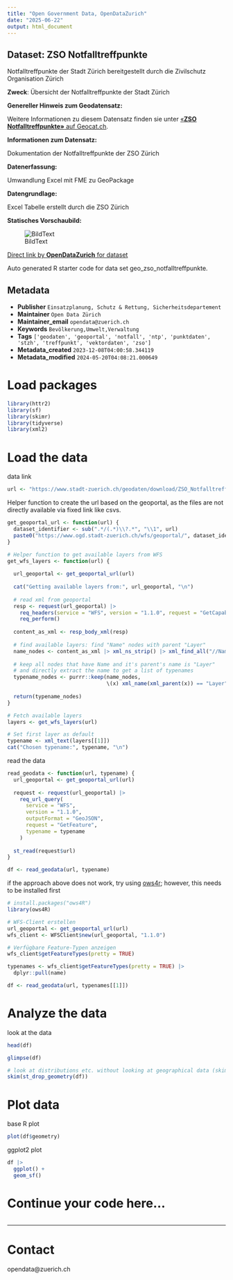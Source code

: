 ```yaml
---
title: "Open Government Data, OpenDataZurich"
date: "2025-06-22"
output: html_document
---
```


## Dataset: ZSO Notfalltreffpunkte

Notfalltreffpunkte der Stadt Zürich bereitgestellt durch die Zivilschutz Organisation Zürich

**Zweck**: Übersicht der Notfalltreffpunkte der Stadt Zürich

**Genereller Hinweis zum Geodatensatz:**


Weitere Informationen zu diesem Datensatz finden sie unter [«**ZSO Notfalltreffpunkte»** auf Geocat.ch](https://www.geocat.ch/geonetwork/srv/ger/catalog.search#/metadata/557cd4c8-9bb6-4f2d-aa28-c34ca769bbe0).				
			   

**Informationen zum Datensatz:**

Dokumentation der Notfalltreffpunkte der ZSO Zürich

**Datenerfassung:**

Umwandlung Excel mit FME zu GeoPackage 

**Datengrundlage:**

Excel Tabelle erstellt durch die ZSO Zürich


**Statisches Vorschaubild:**

![BildText](https://www.gis.stadt-zuerich.ch/zueriplan_docs/geocat/557cd4c8-9bb6-4f2d-aa28-c34ca769bbe0.png)



[Direct link by **OpenDataZurich** for dataset](https://data.stadt-zuerich.ch/dataset/geo_zso_notfalltreffpunkte)

Auto generated R starter code for data set geo_zso_notfalltreffpunkte.

## Metadata

- **Publisher** `Einsatzplanung, Schutz & Rettung, Sicherheitsdepartement`
- **Maintainer** `Open Data Zürich`
- **Maintainer_email** `opendata@zuerich.ch`
- **Keywords** `Bevölk­erung,Umwelt,Ver­walt­ung`
- **Tags** `['geodaten', 'geoportal', 'notfall', 'ntp', 'punktdaten', 'stzh', 'treffpunkt', 'vektordaten', 'zso']`
- **Metadata_created** `2023-12-08T04:00:58.344119`
- **Metadata_modified** `2024-05-20T04:08:21.000649`


# Load packages

```r
library(httr2)
library(sf)
library(skimr)
library(tidyverse)
library(xml2)
```

# Load the data

data link
```r
url <- "https://www.stadt-zuerich.ch/geodaten/download/ZSO_Notfalltreffpunkte?format=geojson_link"
```


Helper function to create the url based on the geoportal, as the files are not directly available via fixed link like csvs.
```r
get_geoportal_url <- function(url) {
  dataset_identifier <- sub(".*/(.*)\\?.*", "\\1", url)
  paste0("https://www.ogd.stadt-zuerich.ch/wfs/geoportal/", dataset_identifier)
}
```

```r
# Helper function to get available layers from WFS
get_wfs_layers <- function(url) {
  
  url_geoportal <- get_geoportal_url(url)
  
  cat("Getting available layers from:", url_geoportal, "\n")
  
  # read xml from geoportal
  resp <- request(url_geoportal) |> 
    req_headers(service = "WFS", version = "1.1.0", request = "GetCapabilities") |> 
    req_perform()
  
  content_as_xml <- resp_body_xml(resp)
  
  # find available layers: find "Name" nodes with parent "Layer"
  name_nodes <- content_as_xml |> xml_ns_strip() |> xml_find_all("//Name")
  
  # keep all nodes that have Name and it's parent's name is "Layer"
  # and directly extract the name to get a list of typenames
  typename_nodes <- purrr::keep(name_nodes,
                                \(x) xml_name(xml_parent(x)) == "Layer")
  
  return(typename_nodes)
}

# Fetch available layers
layers <- get_wfs_layers(url)

# Set first layer as default
typename <- xml_text(layers[[1]])
cat("Chosen typename:", typename, "\n")
```

read the data
```r
read_geodata <- function(url, typename) {
  url_geoportal <- get_geoportal_url(url)
  
  request <- request(url_geoportal) |>
    req_url_query(
      service = "WFS",
      version = "1.1.0",
      outputFormat = "GeoJSON",
      request = "GetFeature",
      typename = typename
    )
  
  st_read(request$url)
}

df <- read_geodata(url, typename)
```

if the approach above does not work, try using [ows4r](https://eblondel.github.io/ows4R/); however, this needs to be installed first
```r
# install.packages("ows4R")
library(ows4R)

# WFS-Client erstellen
url_geoportal <- get_geoportal_url(url)
wfs_client <- WFSClient$new(url_geoportal, "1.1.0")

# Verfügbare Feature-Typen anzeigen
wfs_client$getFeatureTypes(pretty = TRUE)

typenames <- wfs_client$getFeatureTypes(pretty = TRUE) |> 
  dplyr::pull(name)

df <- read_geodata(url, typenames[[1]])
```

# Analyze the data

look at the data
```r
head(df)
```

```r
glimpse(df)
```

```r
# look at distributions etc. without looking at geographical data (skim cannot deal with geometries)
skim(st_drop_geometry(df))
```

# Plot data

base R plot
```r
plot(df$geometry)
```

ggplot2 plot
```r
df |>
  ggplot() +
  geom_sf()
```

# Continue your code here...

```r

```

------------------------------------------------------------------------

# Contact

opendata@zuerich.ch
